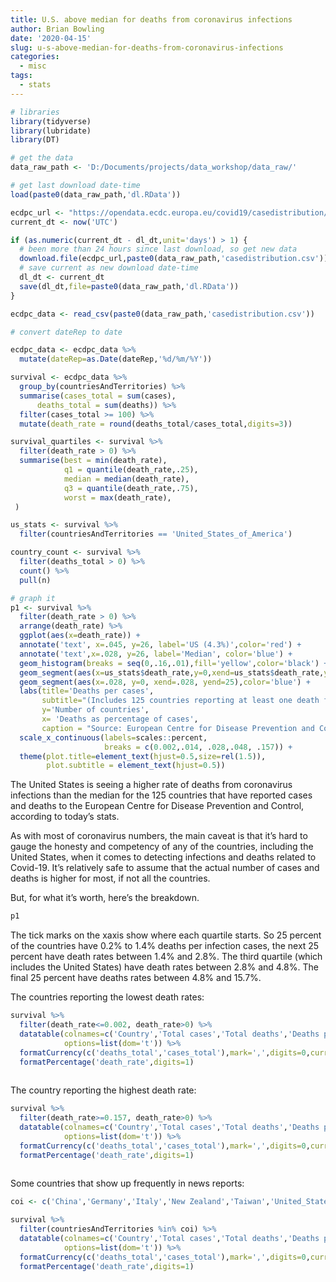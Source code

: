 ```yaml
---
title: U.S. above median for deaths from coronavirus infections
author: Brian Bowling
date: '2020-04-15'
slug: u-s-above-median-for-deaths-from-coronavirus-infections
categories:
  - misc
tags:
  - stats
---
```



```r

# libraries
library(tidyverse)
library(lubridate)
library(DT)

# get the data
data_raw_path <- 'D:/Documents/projects/data_workshop/data_raw/'

# get last download date-time
load(paste0(data_raw_path,'dl.RData'))

ecdpc_url <- "https://opendata.ecdc.europa.eu/covid19/casedistribution/csv"
current_dt <- now('UTC')

if (as.numeric(current_dt - dl_dt,unit='days') > 1) {
  # been more than 24 hours since last download, so get new data
  download.file(ecdpc_url,paste0(data_raw_path,'casedistribution.csv'))
  # save current as new download date-time
  dl_dt <- current_dt
  save(dl_dt,file=paste0(data_raw_path,'dl.RData'))
}

ecdpc_data <- read_csv(paste0(data_raw_path,'casedistribution.csv'))

# convert dateRep to date

ecdpc_data <- ecdpc_data %>% 
  mutate(dateRep=as.Date(dateRep,'%d/%m/%Y'))

survival <- ecdpc_data %>% 
  group_by(countriesAndTerritories) %>% 
  summarise(cases_total = sum(cases),
      deaths_total = sum(deaths)) %>%
  filter(cases_total >= 100) %>% 
  mutate(death_rate = round(deaths_total/cases_total,digits=3))

survival_quartiles <- survival %>% 
  filter(death_rate > 0) %>% 
  summarise(best = min(death_rate),
            q1 = quantile(death_rate,.25),
            median = median(death_rate),
            q3 = quantile(death_rate,.75),
            worst = max(death_rate),
 )

us_stats <- survival %>% 
  filter(countriesAndTerritories == 'United_States_of_America')

country_count <- survival %>% 
  filter(deaths_total > 0) %>% 
  count() %>% 
  pull(n)

# graph it
p1 <- survival %>% 
  filter(death_rate > 0) %>%
  arrange(death_rate) %>% 
  ggplot(aes(x=death_rate)) +
  annotate('text', x=.045, y=26, label='US (4.3%)',color='red') +
  annotate('text',x=.028, y=26, label='Median', color='blue') +
  geom_histogram(breaks = seq(0,.16,.01),fill='yellow',color='black') +
  geom_segment(aes(x=us_stats$death_rate,y=0,xend=us_stats$death_rate,yend=25),color='red') +
  geom_segment(aes(x=.028, y=0, xend=.028, yend=25),color='blue') +
  labs(title='Deaths per cases',
       subtitle="(Includes 125 countries reporting at least one death from Covid-19)",
       y='Number of countries',
       x= 'Deaths as percentage of cases',
       caption = "Source: European Centre for Disease Prevention and Control") +
  scale_x_continuous(labels=scales::percent,
                     breaks = c(0.002,.014, .028,.048, .157)) +
  theme(plot.title=element_text(hjust=0.5,size=rel(1.5)),
        plot.subtitle = element_text(hjust=0.5))

```

The United States is seeing a higher rate of deaths from coronavirus infections than the median for the 125 countries that have reported cases and deaths to the European Centre for Disease Prevention and Control, according to today's stats.

As with most of coronavirus numbers, the main caveat is that it's hard to gauge the honesty and competency of any of the countries, including the United States, when it comes to detecting infections and deaths related to Covid-19. It's relatively safe to assume that the actual number of cases and deaths is higher for most, if not all the countries.

But, for what it's worth, here's the breakdown.

```r
p1
```

 The tick marks on the xaxis show where each quartile starts. So 25 percent of the countries have 0.2% to 1.4% deaths per infection cases, the next 25 percent have death rates between 1.4% and 2.8%. The third quartile (which includes the United States) have death rates between 2.8% and 4.8%. The final 25 percent have deaths rates between 4.8% and 15.7%.

The countries reporting the lowest death rates:

```r

survival %>% 
  filter(death_rate<=0.002, death_rate>0) %>% 
  datatable(colnames=c('Country','Total cases','Total deaths','Deaths per cases'),
            options=list(dom='t')) %>% 
  formatCurrency(c('deaths_total','cases_total'),mark=',',digits=0,currency='') %>% 
  formatPercentage('death_rate',digits=1)
  


```

The country reporting the highest death rate:

```r

survival %>% 
  filter(death_rate>=0.157, death_rate>0) %>% 
  datatable(colnames=c('Country','Total cases','Total deaths','Deaths per cases'),
            options=list(dom='t')) %>% 
  formatCurrency(c('deaths_total','cases_total'),mark=',',digits=0,currency='') %>% 
  formatPercentage('death_rate',digits=1)
  

```

Some countries that show up frequently in news reports:

```r

coi <- c('China','Germany','Italy','New Zealand','Taiwan','United_States_of_America')

survival %>% 
  filter(countriesAndTerritories %in% coi) %>% 
  datatable(colnames=c('Country','Total cases','Total deaths','Deaths per cases'),
            options=list(dom='t')) %>% 
  formatCurrency(c('deaths_total','cases_total'),mark=',',digits=0,currency='') %>% 
  formatPercentage('death_rate',digits=1)


```

